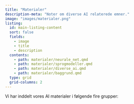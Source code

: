 ```yaml
---
title: "Materialer"
description-meta: "Noter om diverse AI relaterede emner."
image: "images/materialer.png"
listing:
  id: main-listing-content
  sort: false
  fields: 
    - image
    - title
    - description
  contents: 
    - path: materialer/neurale_net.qmd
    - path: materialer/sprogmodeller.qmd
    - path: materialer/diverse_ai.qmd
    - path: materialer/baggrund.qmd
  type: grid
  grid-columns: 2
---
```


Vi har inddelt vores AI materialer i følgende fire grupper:

::: {#main-listing-content}
:::


